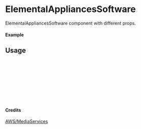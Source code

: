 
<Meta of={ElementalAppliancesSoftware} title="AWS/MediaServices/ElementalAppliancesSoftware" />

# ElementalAppliancesSoftware

ElementalAppliancesSoftware component with different props.

#### Example

<Canvas of={ElementalAppliancesSoftware.Primary} />

## Usage

```ts
import { ElementalAppliancesSoftware } from "yadl-ui";

const Example = () => {
  return (
      <ElementalAppliancesSoftware />
  );
};

export default Example;
```

#### Credits
[AWS/MediaServices](https://aws-icons.com/)
